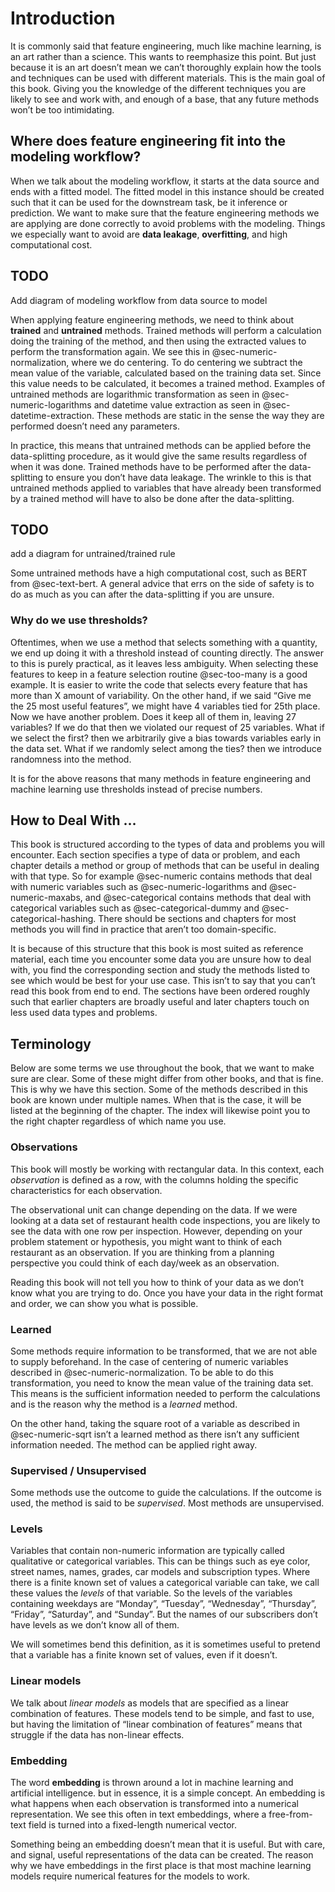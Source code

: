 # Introduction {.unnumbered}

It is commonly said that feature engineering, much like machine learning, is an art rather than a science. This wants to reemphasize this point. But just because it is an art doesn't mean we can't thoroughly explain how the tools and techniques can be used with different materials. This is the main goal of this book. Giving you the knowledge of the different techniques you are likely to see and work with, and enough of a base, that any future methods won't be too intimidating.

## Where does feature engineering fit into the modeling workflow? {#sec-modeling .unnumbered}

When we talk about the modeling workflow, it starts at the data source and ends with a fitted model. The fitted model in this instance should be created such that it can be used for the downstream task, be it inference or prediction. We want to make sure that the feature engineering methods we are applying are done correctly to avoid problems with the modeling. Things we especially want to avoid are **data leakage**, **overfitting**, and high computational cost.

::: {.callout-caution}
# TODO

Add diagram of modeling workflow from data source to model
:::

When applying feature engineering methods, we need to think about **trained** and **untrained** methods. Trained methods will perform a calculation doing the training of the method, and then using the extracted values to perform the transformation again. We see this in @sec-numeric-normalization, where we do centering. To do centering we subtract the mean value of the variable, calculated based on the training data set. Since this value needs to be calculated, it becomes a trained method. Examples of untrained methods are logarithmic transformation as seen in @sec-numeric-logarithms and datetime value extraction as seen in @sec-datetime-extraction. These methods are static in the sense the way they are performed doesn't need any parameters.

In practice, this means that untrained methods can be applied before the data-splitting procedure, as it would give the same results regardless of when it was done. Trained methods have to be performed after the data-splitting to ensure you don't have data leakage. The wrinkle to this is that untrained methods applied to variables that have already been transformed by a trained method will have to also be done after the data-splitting.

::: {.callout-caution}
# TODO

add a diagram for untrained/trained rule
:::

Some untrained methods have a high computational cost, such as BERT from @sec-text-bert. A general advice that errs on the side of safety is to do as much as you can after the data-splitting if you are unsure.

### Why do we use thresholds?

Oftentimes, when we use a method that selects something with a quantity, we end up doing it with a threshold instead of counting directly. The answer to this is purely practical, as it leaves less ambiguity. When selecting these features to keep in a feature selection routine @sec-too-many is a good example. It is easier to write the code that selects every feature that has more than X amount of variability. On the other hand, if we said "Give me the 25 most useful features", we might have 4 variables tied for 25th place. Now we have another problem. Does it keep all of them in, leaving 27 variables? If we do that then we violated our request of 25 variables. What if we select the first? then we arbitrarily give a bias towards variables early in the data set. What if we randomly select among the ties? then we introduce randomness into the method.

It is for the above reasons that many methods in feature engineering and machine learning use thresholds instead of precise numbers.

## How to Deal With ... {.unnumbered}

This book is structured according to the types of data and problems you will encounter. Each section specifies a type of data or problem, and each chapter details a method or group of methods that can be useful in dealing with that type. So for example @sec-numeric contains methods that deal with numeric variables such as @sec-numeric-logarithms and @sec-numeric-maxabs, and @sec-categorical contains methods that deal with categorical variables such as @sec-categorical-dummy and @sec-categorical-hashing. There should be sections and chapters for most methods you will find in practice that aren't too domain-specific.

It is because of this structure that this book is most suited as reference material, each time you encounter some data you are unsure how to deal with, you find the corresponding section and study the methods listed to see which would be best for your use case. This isn't to say that you can't read this book from end to end. The sections have been ordered roughly such that earlier chapters are broadly useful and later chapters touch on less used data types and problems.

## Terminology {#sec-terminology}

Below are some terms we use throughout the book, that we want to make sure are clear. Some of these might differ from other books, and that is fine. This is why we have this section. Some of the methods described in this book are known under multiple names. When that is the case, it will be listed at the beginning of the chapter. The index will likewise point you to the right chapter regardless of which name you use.

### Observations

This book will mostly be working with rectangular data. In this context, each *observation* is defined as a row, with the columns holding the specific characteristics for each observation.

The observational unit can change depending on the data. If we were looking at a data set of restaurant health code inspections, you are likely to see the data with one row per inspection. However, depending on your problem statement or hypothesis, you might want to think of each restaurant as an observation. If you are thinking from a planning perspective you could think of each day/week as an observation.

Reading this book will not tell you how to think of your data as we don't know what you are trying to do. Once you have your data in the right format and order, we can show you what is possible.

### Learned

Some methods require information to be transformed, that we are not able to supply beforehand. In the case of centering of numeric variables described in @sec-numeric-normalization. To be able to do this transformation, you need to know the mean value of the training data set. This means is the sufficient information needed to perform the calculations and is the reason why the method is a *learned* method.

On the other hand, taking the square root of a variable as described in @sec-numeric-sqrt isn't a learned method as there isn't any sufficient information needed. The method can be applied right away.

### Supervised / Unsupervised

Some methods use the outcome to guide the calculations. If the outcome is used, the method is said to be *supervised*. Most methods are unsupervised.

### Levels

Variables that contain non-numeric information are typically called qualitative or categorical variables. This can be things such as eye color, street names, names, grades, car models and subscription types. Where there is a finite known set of values a categorical variable can take, we call these values the *levels* of that variable. So the levels of the variables containing weekdays are "Monday", "Tuesday", "Wednesday", "Thursday", "Friday", "Saturday", and "Sunday". But the names of our subscribers don't have levels as we don't know all of them.

We will sometimes bend this definition, as it is sometimes useful to pretend that a variable has a finite known set of values, even if it doesn't.

### Linear models

We talk about *linear models* as models that are specified as a linear combination of features. These models tend to be simple, and fast to use, but having the limitation of "linear combination of features" means that struggle if the data has non-linear effects.

### Embedding

The word **embedding** is thrown around a lot in machine learning and artificial intelligence. but in essence, it is a simple concept. An embedding is what happens when each observation is transformed into a numerical representation. We see this often in text embeddings, where a free-from-text field is turned into a fixed-length numerical vector.

Something being an embedding doesn't mean that it is useful. But with care, and signal, useful representations of the data can be created. The reason why we have embeddings in the first place is that most machine learning models require numerical features for the models to work.
